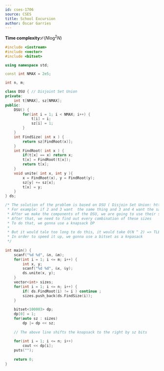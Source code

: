 ```yaml
---
id: cses-1706
source: CSES
title: School Excursion
author: Óscar Garries
---
```


**Time complexity:**$\mathcal{O}(N\log^2N)$

```cpp
#include <iostream>
#include <vector>
#include <bitset>

using namespace std;

const int NMAX = 2e5;

int n, m;

class DSU { // Disjoint Set Union
private:
	int t[NMAX], sz[NMAX];
public:
	DSU() {
		for(int i = 1; i < NMAX; i++) {
			t[i] = i;
			sz[i] = 1;
		}
	}
	int FindSize( int x ) {
		return sz[FindRoot(x)];
	}
	int FindRoot( int x ) {
		if(t[x] == x) return x;
		t[x] = FindRoot(t[x]);
		return t[x];
	}
	void unite( int x, int y ){
		x = FindRoot(x), y = FindRoot(y);
		sz[y] += sz[x];
		t[x] = y;
	}
} ds;

/* The solution of the problem is based on DSU ( Disjoin Set Union: https://usaco.guide/gold/dsu?lang=cpp )
 * For example: if 2 and 3 want  the same thing and 3 and 4 want the same think ==> It means that 2, 3 and 4 want the same thing
 * After we make the components of the DSU, we are going to use their sizes
 * After that, we need to find out every combination of these sizes
 * To do that, we gonna use a knapsack DP
 * 
 * But it would tale too long to do this, it would take O(N ^ 2) => TLE
 * In order to speed it up, we gonna use a bitset as a knpasack
 */
 
int main() {
	scanf("%d %d", &n, &m);
	for(int i = 1; i <= m; i++) {
		int x, y;
		scanf("%d %d", &x, &y);
		ds.unite(x, y);
	}
	vector<int> sizes;
	for(int i = 1; i <= n; i++) {
		if( ds.FindRoot(i) != i ) continue ;
		sizes.push_back(ds.FindSize(i));
	}
	
	bitset<100003> dp;
	dp[0] = 1;
	for(auto sz : sizes)
		dp |= dp << sz;
	
	// The above line shifts the knapsack to the right by sz bits
	 
	for(int i = 1; i <= n; i++)
		cout << dp[i];
	puts("");
	
	return 0;
}
```
